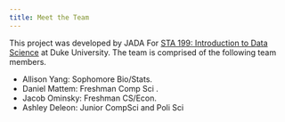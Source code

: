 ```yaml
---
title: Meet the Team
---
```


This project was developed by JADA For [STA 199: Introduction to Data Science](https://sta199-f24.github.io/) at Duke University.
The team is comprised of the following team members.

-   Allison Yang: Sophomore Bio/Stats.
-   Daniel Mattem: Freshman Comp Sci .
-   Jacob Ominsky: Freshman CS/Econ.
-   Ashley Deleon: Junior CompSci and Poli Sci 

